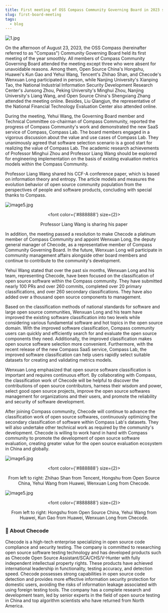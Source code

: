 ```yaml
---
title: First meeting of OSS Compass Community Governing Board in 2023 successfully held, Checode officially joined OSS Compass community
slug: first-board-meeting
tags:
  - blog
---
```


![1.jpg](media/report.png)

<!--truncate-->

On the afternoon of August 23, 2023, the OSS Compass (hereinafter referred to as "Compass") Community Governing Board held its first meeting of the year smoothly. All members of Compass Community Governing Board attended the meeting except three who were absent for unavoidable reasons. Among them, Open Source China's Hongshu, Huawei's Kun Gao and Yehui Wang, Tencent's Zhihao Shan, and Checode's Wenxuan Long participated in person, while Nanjing University's Xianping Tao, the National Industrial Information Security Development Research Center's Junsong Zhou, Peking University's Minghui Zhou, Nanjing University's Liang Wang, and Open Source China's Shengxiang Zhang attended the meeting online. Besides, Liu Qiangjun, the representative of the National Financial Technology Evaluation Center also attended online.

During the meeting, Yehui Wang, the Governing Board member and Technical Committee co-chairman of Compass Community, reported the progress of Compass Community's work and demonstrated the new SaaS service of Compass, Compass Lab. The board members engaged in a vigorous discussion about the value and use cases of Compass Lab. They unanimously agreed that software selection scenario is a good start for realizing the value of Compass Lab. The academic research achievements of Professor Minghui Zhou and Professor Liang Wang should be explored for engineering implementation on the basis of existing evaluation metrics models within the Compass Community.

Professor Liang Wang shared his CCF-A conference paper, which is based on information theory and entropy. The article models and measures the evolution behavior of open source community population from the perspectives of people and software products, concluding with special thanks to Compass.

![image5.jpg](media/1.png)

<center>

  <font color={'#888888'} size={2}>

Professor Liang Wang is sharing his paper

  </font>

</center>

In addition, the meeting passed a resolution to make Checode a platinum member of Compass Community and appoint Wenxuan Long, the deputy general manager of Checode, as a representative member of Compass Community Governing Board. In the future, Wenxuan Long will participate in community management affairs alongside other board members and continue to contribute to the community's development.

Yehui Wang stated that over the past six months, Wenxuan Long and his team, representing Checode, have been focused on the classification of open source software within the Compass community. They have submitted nearly 100 PRs and over 260 commits, completed over 20 primary classifications, and over 260 secondary classifications. They have also added over a thousand open source components to management.

Based on the classification methods of national standards for software and large open source communities, Wenxuan Long and his team have improved the existing software classification into two levels while considering various fundamental software and hot topics in the open source domain. With the improved software classification, Compass community users can quickly and efficiently search for and evaluate the open source components they need. Additionally, the improved classification makes open source software selection more convenient. Furthermore, with the recent release of the new Compass SaaS service, Compass Lab, the improved software classification can help users rapidly select suitable datasets for creating and validating metrics models.

Wenxuan Long emphasized that open source software classification is important and requires continuous effort. By collaborating with Compass, the classification work of Checode will be helpful to discover the contributions of open source contributors, harness their wisdom and power, select good open source projects, improve the open source softwares management for organizations and their users, and promote the reliability and security of software development.

After joining Compass community, Checode will continue to advance the classification work of open source softwares, continuously optimizing the secondary classification of software within Compass Lab's datasets. They will also undertake other technical work as required by the community's development. Checode is willing to work hand in hand with Compass community to promote the development of open source software evaluation, creating greater value for the open source evaluation ecosystem in China and globally.

![image5.jpg](media/2.png)

<center>

  <font color={'#888888'} size={2}>

From left to right: Zhihao Shan from Tencent, Hongshu from Open Source China, Yehui Wang from Huawei, Wenxuan Long from Checode.

  </font>

</center>

![image5.jpg](media/3.png)

<center>

  <font color={'#888888'} size={2}>

From left to right: Hongshu from Open Source China, Yehui Wang from Huawei, Kun Gao from Huawei, Wenxuan Long from Checode.

  </font>

</center>

### 🌟 About Checode

Checode is a high-tech enterprise specializing in open source code compliance and security testing. The company is committed to researching open source software testing technology and has developed products such as Checode Open Source Assistant/SCA/CHS/V-Hunter with fully independent intellectual property rights. These products have achieved international leadership in functionality, testing accuracy, and detection speed. Checode possesses strong capabilities in open source code detection and provides more effective information security protection for domestic users, avoiding the risks of information leakage associated with using foreign testing tools. The company has a complete research and development team, led by senior experts in the field of open source testing in China and top algorithm scientists who have returned from North America.
